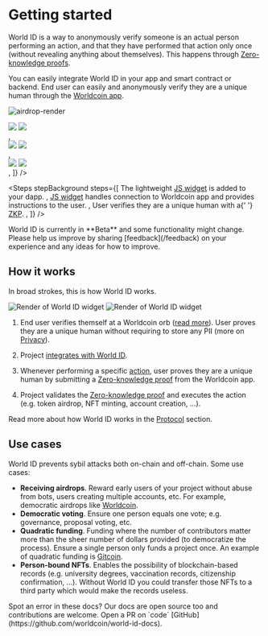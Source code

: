 
# Getting started

World ID is a way to anonymously verify someone is an actual person performing an action, and that they have performed that action only once (without revealing anything about themselves). This happens through [Zero-knowledge proofs](/advanced/zero-knowledge-proofs).

You can easily integrate World ID in your app and smart contract or backend. End user can easily and anonymously verify they are a unique human through the [Worldcoin app](https://worldcoin.org/download).

![airdrop-render](/images/docs/introduction/mesha-airdrop-render.jpeg)

<div className="grid gap-y-4">
  <GradientBorderContainer defaultBackground className="w-full p-6">
    <Steps
      steps={[
        <div className="align-middle">
          <img
            src="/images/docs/introduction/widget-light.png"
            className="block dark:hidden"
          />
          <img
            src="/images/docs/introduction/widget-dark.svg"
            className="hidden dark:block"
          />
        </div>,
        <div className="align-middle">
          <img
            src="/images/docs/introduction/widget-modal-light.png"
            className="block dark:hidden"
          />
          <img
            src="/images/docs/introduction/widget-modal-dark.svg"
            className="hidden dark:block"
          />
        </div>,
        <div className="align-middle">
          <img
            src="/images/docs/introduction/simulator-verify-light.png"
            className="block dark:hidden"
          />
          <img
            src="/images/docs/introduction/simulator-verify-dark.svg"
            className="hidden dark:block"
          />
        </div>,
      ]}
    />
  </GradientBorderContainer>

  <Steps
    stepBackground
    steps={[
      <span>
        The lightweight <a href="/js">JS widget</a> is added to your dapp.
      </span>,
      <span>
        <a href="/js">JS widget</a> handles connection to Worldcoin app and
        provides instructions to the user.
      </span>,
      <span>
        User verifies they are a unique human with a{' '}
        <a href="/advanced/zero-knowledge-proofs">ZKP</a>.
      </span>,
    ]}
  />
</div>

<Callout title="FYI">
  World ID is currently in **Beta** and some functionality might change. Please
  help us improve by sharing [feedback](/feedback) on your experience and any
  ideas for how to improve.
</Callout>

## How it works

In broad strokes, this is how World ID works.

<img
  src="/images/docs/introduction/how-it-works-light.svg"
  className="block dark:hidden"
  alt="Render of World ID widget"
/>
<img
  src="/images/docs/introduction/how-it-works-dark.svg"
  className="hidden dark:block"
  alt="Render of World ID widget"
/>

1. End user verifies themself at a Worldcoin orb ([read more](https://worldcoin.org/how-the-launch-works)). User proves they are a unique human without requiring to store any PII (more on [Privacy](/about/privacy)).

2. Project [integrates with World ID](/quick-start).

3. Whenever performing a specific [action](/about/protocol#what-are-actions), user proves they are a unique human by submitting a [Zero-knowledge proof](/docs/advanced/zero-knowledge-proofs) from the Worldcoin app.

4. Project validates the [Zero-knowledge proof](/advanced/zero-knowledge-proofs) and executes the action (e.g. token airdrop, NFT minting, account creation, ...).

Read more about how World ID works in the [Protocol](/about/protocol) section.

## Use cases

World ID prevents sybil attacks both on-chain and off-chain. Some use cases:

- **Receiving airdrops**. Reward early users of your project without abuse from bots, users creating multiple accounts, etc. For example, democratic airdrops like [Worldcoin](https://worldcoin.org).
- **Democratic voting**. Ensure one person equals one vote; e.g. governance, proposal voting, etc.
- **Quadratic funding**. Funding where the number of contributors matter more than the sheer number of dollars provided (to democratize the process). Ensure a single person only funds a project once. An example of quadratic funding is [Gitcoin](https://gitcoin.co/blog/gitcoin-grants-quadratic-funding-for-the-world/).
- **Person-bound NFTs**. Enables the possibility of blockchain-based records (e.g. university degrees, vaccination records, citizenship confirmation, ...). Without World ID you could transfer those NFTs to a third party which would make the records useless.

<Callout>
  Spot an error in these docs? Our docs are open source too and contributions
  are welcome. Open a PR on `code`
  [GitHub](https://github.com/worldcoin/world-id-docs).
</Callout>
